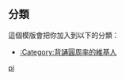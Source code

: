 {{Userbox
  |id=[[File:Pi-symbol.svg|12px|link=]] =<br />3.14159...
  |id-c=#77E0E8
  |id-s=10
  |info=這個用戶能背诵[[圆周率]]<br />小数点后'''{{{1|50}}}'''位。
  |info-c=#D0F8FF 
  |info-s=9
  |border-c=#77E0E8
}}<includeonly>[[Category:背誦圓周率的維基人|{{PAGENAME}}]]</includeonly><noinclude>
<br clear="all" />

== 分類 ==
這個模版會把你加入到以下的分類：
*[[:Category:背誦圓周率的維基人]]

[[Category:數學愛好者模板|pi]]
</noinclude>